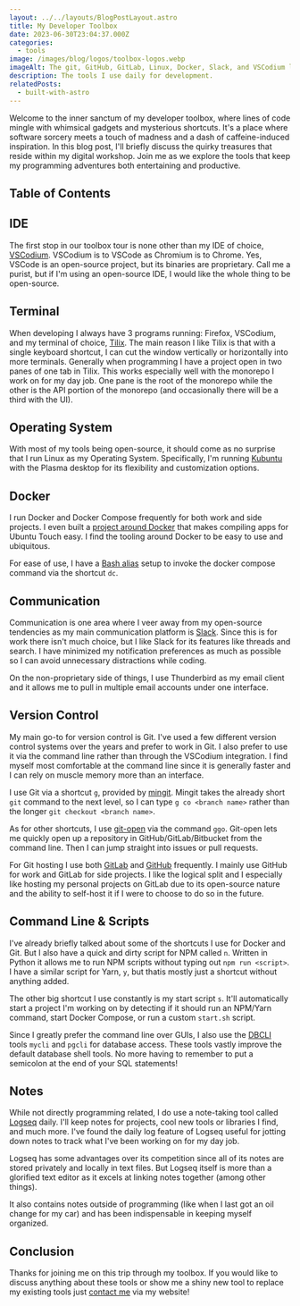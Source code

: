 ```yaml
---
layout: ../../layouts/BlogPostLayout.astro
title: My Developer Toolbox
date: 2023-06-30T23:04:37.000Z
categories:
  - tools
image: /images/blog/logos/toolbox-logos.webp
imageAlt: The git, GitHub, GitLab, Linux, Docker, Slack, and VSCodium logos
description: The tools I use daily for development.
relatedPosts:
  - built-with-astro
---
```

Welcome to the inner sanctum of my developer toolbox, where lines of code mingle
with whimsical gadgets and mysterious shortcuts. It's a place where software
sorcery meets a touch of madness and a dash of caffeine-induced inspiration.
In this blog post, I'll briefly discuss the quirky treasures that reside within
my digital workshop. Join me as we explore the tools that keep my programming
adventures both entertaining and productive.

## Table of Contents

## IDE

The first stop in our toolbox tour is none other than my IDE of choice,
[VSCodium](https://vscodium.com/). VSCodium is to VSCode as Chromium is to Chrome.
Yes, VSCode is an open-source project, but its binaries are proprietary. Call me
a purist, but if I'm using an open-source IDE, I would like the whole thing to be
open-source.

## Terminal

When developing I always have 3 programs running: Firefox, VSCodium, and my terminal
of choice, [Tilix](https://gnunn1.github.io/tilix-web/). The main reason I like
Tilix is that with a single keyboard shortcut, I can cut the window vertically
or horizontally into more terminals. Generally when programming I have a project
open in two panes of one tab in Tilix. This works especially well with the monorepo
I work on for my day job. One pane is the root of the monorepo while the other
is the API portion of the monorepo (and occasionally there will be a third with the
UI).

## Operating System

With most of my tools being open-source, it should come as no surprise that I run
Linux as my Operating System. Specifically, I'm running [Kubuntu](https://kubuntu.org/)
with the Plasma desktop for its flexibility and customization options.

<RandomSupport />

## Docker

I run Docker and Docker Compose frequently for both work and side projects. I even
built a [project around Docker](https://clickable-ut.dev/en/latest/) that makes
compiling apps for Ubuntu Touch easy. I find the tooling around Docker to be
easy to use and ubiquitous.

For ease of use, I have a [Bash alias](https://tldp.org/LDP/abs/html/aliases.html)
setup to invoke the docker compose command via the shortcut `dc`.

## Communication

Communication is one area where I veer away from my open-source tendencies as
my main communication platform is [Slack](https://slack.com/). Since this is for
work there isn't much choice, but I like Slack for its features like threads and search.
I have minimized my notification preferences as much as possible so I can avoid unnecessary distractions
while coding.

On the non-proprietary side of things, I use Thunderbird as my email
client and it allows me to pull in multiple email accounts under one interface.

## Version Control

My main go-to for version control is Git. I've used a few different version control
systems over the years and prefer to work in Git. I also prefer to use it
via the command line rather than through the VSCodium integration. I find myself
most comfortable at the command line since it is generally faster and I can rely
on muscle memory more than an interface.

I use Git via a shortcut `g`, provided by [mingit](https://gitlab.com/bhdouglass/mingit).
Mingit takes the already short `git` command to the next level, so I can type
`g co <branch name>` rather than the longer `git checkout <branch name>`.

As for other shortcuts, I use [git-open](../git-open/) via the command `ggo`.
Git-open lets me quickly open up a repository in GitHub/GitLab/Bitbucket from the
command line. Then I can jump straight into issues or pull requests.

For Git hosting I use both [GitLab](https://gitlab.com/) and [GitHub](https://github.com/)
frequently. I mainly use GitHub for work and GitLab for side projects. I like the
logical split and I especially like hosting my personal projects on GitLab due to
its open-source nature and the ability to self-host it if I were to choose to
do so in the future.

## Command Line & Scripts

I've already briefly talked about some of the shortcuts I use for Docker and Git.
But I also have a quick and dirty script for NPM called `n`. Written in Python
it allows me to run NPM scripts without typing out `npm run <script>`. I have a similar
script for Yarn, `y`, but thatis mostly just a shortcut without anything added.

The other big shortcut I use constantly is my start script `s`. It'll automatically
start a project I'm working on by detecting if it should run an NPM/Yarn command,
start Docker Compose, or run a custom `start.sh` script.

Since I greatly prefer the command line over GUIs, I also use the [DBCLI](https://www.dbcli.com/)
tools `mycli` and `pgcli` for database access. These tools vastly improve the default
database shell tools. No more having to remember to put a semicolon at the end of your
SQL statements!

## Notes

While not directly programming related, I do use a note-taking tool called
[Logseq](https://logseq.com/) daily. I'll keep notes for projects, cool new tools
or libraries I find, and much more. I've found the daily log feature of Logseq useful
for jotting down notes to track what I've been working on for my day job.

Logseq has some advantages over its competition since all of its notes are stored
privately and locally in text files. But Logseq itself is more than a glorified text
editor as it excels at linking notes together (among other things).

It also contains notes outside of programming (like when I last got an oil change
for my car) and has been indispensable in keeping myself organized.

## Conclusion

Thanks for joining me on this trip through my toolbox. If you would like to discuss
anything about these tools or show me a shiny new tool to replace my existing tools
just [contact me](/#contact) via my website!
